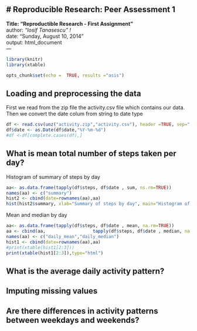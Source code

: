 # Reproducible Research: Peer Assessment 1
---
**Title: "Reproductible Research - First Assignment"**  
author: *"Iosif Tanasescu" !*  
date: "Sunday, August 10, 2014"  
output: html_document  
---
```r
library(knitr)
library(xtable)
```

<!-- 
    Here we are ensuring the echo is always ON 
    This code is hidden in HTML output -->
    
```r
opts_chunk$set(echo =  TRUE, results ="asis")
```

## Loading and preprocessing the data  

First we read from the zip file the activity.csv file which contains our data.  
Then we convert the date colum from string to date type  
<!--Finally discard the NA cases-->

```r
df <- read.csv(unz("activity.zip","activity.csv"), header =TRUE, sep=",")
df$date <- as.Date(df$date,"%Y-%m-%d")
#df <-df[complete.cases(df),]
```

## What is mean total number of steps taken per day?

Histogram of summary of steps by day  
```r
aa<- as.data.frame(tapply(df$steps, df$date , sum, ns.rm=TRUE))
names(aa) <- c("summary") 
hist2 <- cbind(date=rownames(aa),aa)
hist(hist2$summary, xlab="Summary of steps by day", main="Histogram of summary of steps on a daily basis")
```

Mean and median by day  
```r
aa<- as.data.frame(tapply(df$steps, df$date , mean, na.rm=TRUE))
aa <- cbind(aa,                  tapply(df$steps, df$date , median, na.rm=TRUE))
names(aa) <- c("daily_mean","daily_median") 
hist1 <- cbind(date=rownames(aa),aa)
#print(xtable(hist1[2:3]))
print(xtable(hist1[2:3]),type="html")
```

## What is the average daily activity pattern?



## Imputing missing values



## Are there differences in activity patterns between weekdays and weekends?
